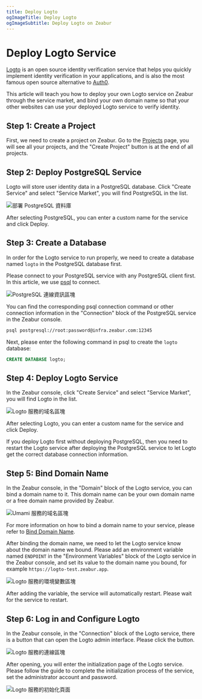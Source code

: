 ```yaml
---
title: Deploy Logto
ogImageTitle: Deploy Logto
ogImageSubtitle: Deploy Logto on Zeabur
---
```



# Deploy Logto Service

[Logto](https://logto.io/) is an open source identity verification service that helps you quickly implement identity verification in your applications, and is also the most famous open source alternative to [Auth0](https://auth0.com/).

This article will teach you how to deploy your own Logto service on Zeabur through the service market, and bind your own domain name so that your other websites can use your deployed Logto service to verify identity.

## Step 1: Create a Project

First, we need to create a project on Zeabur. Go to the [Projects](https://dash.zeabur.com/projects) page, you will see all your projects, and the "Create Project" button is at the end of all projects.

## Step 2: Deploy PostgreSQL Service

Logto will store user identity data in a PostgreSQL database. Click "Create Service" and select "Service Market", you will find PostgreSQL in the list.

![部署 PostgreSQL 資料庫](/marketplace/umami/deploy-postgresql.png)

After selecting PostgreSQL, you can enter a custom name for the service and click Deploy.

## Step 3: Create a Database

In order for the Logto service to run properly, we need to create a database named `logto` in the PostgreSQL database first.

Please connect to your PostgreSQL service with any PostgreSQL client first. In this article, we use [psql](https://www.postgresql.org/docs/9.1/app-psql.html) to connect.

![PostgreSQL 連線資訊區塊](/marketplace/umami/postgre-connect.png)

You can find the corresponding psql connection command or other connection information in the "Connection" block of the PostgreSQL service in the Zeabur console.

```bash
psql postgresql://root:password@infra.zeabur.com:12345
```

Next, please enter the following command in psql to create the `logto` database:

```sql
CREATE DATABASE logto;
```

## Step 4: Deploy Logto Service

In the Zeabur console, click "Create Service" and select "Service Market", you will find Logto in the list.

![Logto 服務的域名區塊](/marketplace/logto/deploy-logto.png)

After selecting Logto, you can enter a custom name for the service and click Deploy.

<Callout>
  If you deploy Logto first without deploying PostgreSQL, then you need to restart the Logto service after deploying the PostgreSQL service to let Logto get the correct database connection information.
</Callout>

## Step 5: Bind Domain Name

In the Zeabur console, in the "Domain" block of the Logto service, you can bind a domain name to it. This domain name can be your own domain name or a free domain name provided by Zeabur.

![Umami 服務的域名區塊](/marketplace/logto/logto-domain.png)

For more information on how to bind a domain name to your service, please refer to [Bind Domain Name](../deploy/domain-binding).

After binding the domain name, we need to let the Logto service know about the domain name we bound. Please add an environment variable named `ENDPOINT` in the "Environment Variables" block of the Logto service in the Zeabur console, and set its value to the domain name you bound, for example `https://logto-test.zeabur.app`.

![Logto 服務的環境變數區塊](/marketplace/logto/envvar.png)

After adding the variable, the service will automatically restart. Please wait for the service to restart.

## Step 6: Log in and Configure Logto

In the Zeabur console, in the "Connection" block of the Logto service, there is a button that can open the Logto admin interface. Please click the button.

![Logto 服務的連線區塊](/marketplace/logto/logto-admin-button.png)

After opening, you will enter the initialization page of the Logto service. Please follow the guide to complete the initialization process of the service, set the administrator account and password.

![Logto 服務的初始化頁面](/marketplace/logto/logto-admin.png)

